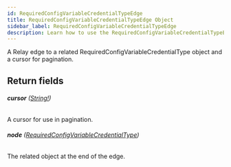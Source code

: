 ```yaml
---
id: RequiredConfigVariableCredentialTypeEdge
title: RequiredConfigVariableCredentialTypeEdge Object
sidebar_label: RequiredConfigVariableCredentialTypeEdge
description: Learn how to use the RequiredConfigVariableCredentialTypeEdge Object for Prismatic's API.
---
```


A Relay edge to a related RequiredConfigVariableCredentialType object and a cursor for pagination.

## Return fields

###### <b>cursor</b> ([String!](api/schema/scalar/String.mdx))

A cursor for use in pagination.

###### <b>node</b> ([RequiredConfigVariableCredentialType](api/schema/object/RequiredConfigVariableCredentialType.mdx))

The related object at the end of the edge.
